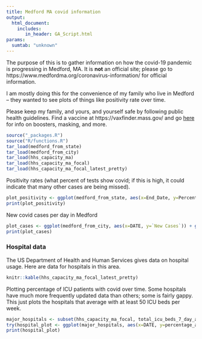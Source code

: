 ```yaml
---
title: Medford MA covid information
output:
  html_document:
    includes:
       in_header: GA_Script.html
params:
  sumtab: "unknown"
---
```


The purpose of this is to gather information on how the covid-19 pandemic is progressing in Medford, MA. It is **not** an official site; please go to https://www.medfordma.org/coronavirus-information/ for official information.

I am mostly doing this for the convenience of my family who live in Medford -- they wanted to see plots of things like positivity rate over time. 

Please keep my family, and yours, and yourself safe by following public health guidelines. Find a vaccine at https://vaxfinder.mass.gov/ and go [here](https://www.medfordma.org/coronavirus-information/) for info on boosters, masking, and more.


```r
source("_packages.R")
source("R/functions.R")
tar_load(medford_from_state)
tar_load(medford_from_city)
tar_load(hhs_capacity_ma)
tar_load(hhs_capacity_ma_focal)
tar_load(hhs_capacity_ma_focal_latest_pretty)
```

Positivity rates (what percent of tests show covid; if this is high, it could indicate that many other cases are being missed).

```r
plot_positivity <- ggplot(medford_from_state, aes(x=End_Date, y=Percent_Positivity)) + geom_line()+ theme_light() + xlab("Date") + ylab("Positivity rate of tests for the week ending this date")
print(plot_positivity)
```

New covid cases per day in Medford

```r
plot_cases <- ggplot(medford_from_city, aes(x=DATE, y=`New Cases`)) + geom_line()+ theme_light() + xlab("Date") + ylab("Number of new cases per day")
print(plot_cases)
```

### Hospital data


The US Department of Health and Human Services gives data on hospital usage. Here are data for hospitals in this area.

```r
knitr::kable(hhs_capacity_ma_focal_latest_pretty)
```


Plotting percentage of ICU patients with covid over time. Some hospitals have much more frequently updated data than others; some is fairly gappy. This just plots the hospitals that average with at least 50 ICU beds per week.

```r
major_hospitals <- subset(hhs_capacity_ma_focal, total_icu_beds_7_day_avg>=50)
try(hospital_plot <- ggplot(major_hospitals, aes(x=DATE, y=percentage_adult_hospital_inpatient_ICU_bed_occupied_of_all_inpatient_ICU_beds)) + geom_line(aes(colour=hospital_name)) + theme_light() + ylab("Percent of ICU patients witth covid") + xlab("Date") + ggtitle("Percent of ICU patients with covid") + ylim(c(50, 100)) )
print(hospital_plot)
```
